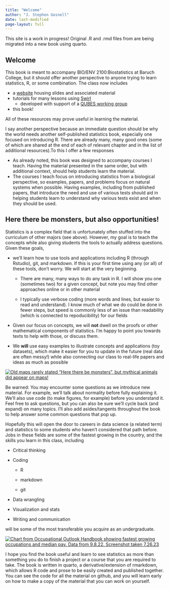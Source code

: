 ```yaml
---
title: "Welcome"
author: "J. Stephen Gosnell"
date: last-modified
page-layout: full
---
```


This site is a work in progress! Original .R and .rmd files from are
being migrated into a new book using quarto.

## Welcome

This book is meant to accompany BIO/ENV 2100:Biostatistics at Baruch
College, but it should offer another perspective to anyone trying to
learn statistics, R, or some combination. The class now includes

-   a
    [website](https://sites.google.com/view/biostats/home){target="_blank"}
    housing slides and associated material
-   tutorials for many lessons using
    [Swirl](https://swirlstats.com/){target="_blank"}
    -   developed with support of a [QUBES working
        group](https://qubeshub.org/community/groups/teaching_r_fmn){target="_blank"}
-   this book!

All of these resources may prove useful in learning the material.

I say another perspective because an immediate question should be why
the world needs another self-published statistics book, especially one
focused on introducing R. There are already many, many good ones (some
of which are shared at the end of each of relevant chapter and in the
list of additional resources).To this I offer a few responses

-   As already noted, this book was designed to accompany courses I
    teach. Having the material presented in the same order, but with
    additional context, should help students learn the material.
-   The courses I teach focus on introducing statistics from a
    biological perspective, so examples, papers, and problems focus on
    natural systems when possible. Having examples, including from
    published papers, that introduce the need and use of various tests
    should aid in helping students learn to understand why various tests
    exist and when they should be used.

## Here there be monsters, but also opportunities!

Statistics is a complex field that is unfortunately often stuffed into
the curriculum of other majors (see above). However, my goal is to teach
the concepts while also giving students the tools to actually address
questions. Given these goals,

-   we'll learn how to use tools and applications including R (through
    Rstudio), git, and markdown. If this is your first time using any
    (or all) of these tools, don't worry. We will start at the very
    beginning.

    -   There are many, many ways to do any task in R. I will show you
        one (sometimes two) for a given concept, but note you may find
        other approaches online or in other material

    -   I typically use verbose coding (more words and lines, but easier
        to read and understand). I know much of what we do could be done
        in fewer steps, but speed is commonly less of an issue than
        readability (which is connected to repoducibility) for our
        fields

-   Given our focus on concepts, we will **not** dwell on the proofs or
    other mathematical components of statistics. I'm happy to point you
    towards texts to help with those, or discuss them.

-   We **will** use easy examples to illustrate concepts and
    applications (toy datasets), which make it easier for you to update
    in the future (real data are often messy!) while also connecting our
    class to real-life papers and ideas as much as possible

[![Old maps rarely stated "Here there be monsters", but mythical animals
did appear on maps!](images/Carta_Marina.jpeg){#fig-dragon_map
fig-alt="Map image of sea serpent attacking a ship."
fig-align="center"}](https://en.wikipedia.org/wiki/File:Carta_Marina.jpeg)

Be warned: You may encounter some questions as we introduce new
material. For example, we'll talk about normality before fully
explaining it. We'll also use code (to make figures, for example) before
you understand it. Feel free to ask questions, but you can also be sure
we'll cycle back (and expand) on many topics. I'll also add
asides/tangents throughout the book to help answer some common questions
that pop up.

Hopefully this will open the door to careers in data science (a related
term) and statistics to some students who haven't considered that path
before. Jobs in these fields are some of the fastest growing in the
country, and the skills you learn in this class, including

-   Critical thinking

-   Coding

    -   R

    -   markdown

    -   git

-   Data wrangling

-   Visualization and stats

-   Writing and communication

will be some of the most transferable you acquire as an undergraduate.

[![Chart from Occupational Outlook Handbook showing fastest growing
occupations and median pay. Data from 9.8.22. Screenshot taken
7.26.23](images/bls.govoohfastest-growing.htm.9.8.22.png){#fig-OOH_table
fig-alt="Chart from Occupational Outlook Handbook showing fastest growing occupations and median pay. Data from 9.8.22. Screenshot taken 7.26.23"}](https://www.bls.gov/ooh/fastest-growing.htm#)

I hope you find the book useful and learn to see statistics as more than
something you do to finish a project or a course that you are required
to take. The book is written in quarto, a derivative/extension of
rmarkdown, which allows R code and prose to be easily created and
published together. You can see the code for all the material on github,
and you will learn early on how to make a copy of the material that you
can work on yourself.
